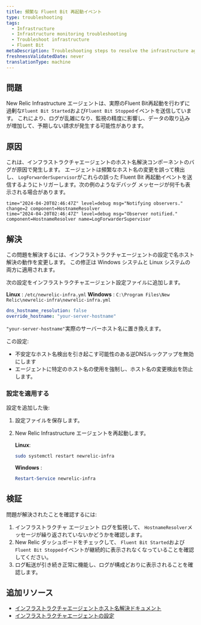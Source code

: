```yaml
---
title: 頻繁な Fluent Bit 再起動イベント
type: troubleshooting
tags:
  - Infrastructure
  - Infrastructure monitoring troubleshooting
  - Troubleshoot infrastructure
  - Fluent Bit
metaDescription: Troubleshooting steps to resolve the infrastructure agent bug causing endless Fluent Bit restart events due to hostname resolution issues.
freshnessValidatedDate: never
translationType: machine
---
```


## 問題

New Relic Infrastructure エージェントは、実際のFluent Bit再起動を行わずに過剰な`Fluent Bit Started`および`Fluent Bit Stopped`イベントを送信しています。 これにより、ログが乱雑になり、監視の精度に影響し、データの取り込みが増加して、予期しない請求が発生する可能性があります。

## 原因

これは、インフラストラクチャエージェントのホスト名解決コンポーネントのバグが原因で発生します。 エージェントは頻繁なホスト名の変更を誤って検出し、 `LogForwarderSupervisor`がこれらの誤った Fluent Bit 再起動イベントを送信するようにトリガーします。次の例のようなデバッグ メッセージが何千も表示される場合があります。

```
time="2024-04-20T02:46:47Z" level=debug msg="Notifying observers." change=2 component=HostnameResolver
time="2024-04-20T02:46:47Z" level=debug msg="Observer notified." component=HostnameResolver name=LogForwarderSupervisor
```

## 解決

この問題を解決するには、インフラストラクチャエージェントの設定で名ホスト解決の動作を変更します。 この修正は Windows システムと Linux システムの両方に適用されます。

次の設定をインフラストラクチャエージェント設定ファイルに追加します。

**Linux** : `/etc/newrelic-infra.yml` **Windows** : `C:\Program Files\New Relic\newrelic-infra\newrelic-infra.yml`

```yml
dns_hostname_resolution: false
override_hostname: "your-server-hostname"
```

`"your-server-hostname"`実際のサーバーホスト名に置き換えます。

この設定:

* 不安定なホスト名検出を引き起こす可能性のある逆DNSルックアップを無効にします
* エージェントに特定のホスト名の使用を強制し、ホスト名の変更検出を防止します。

### 設定を適用する

設定を追加した後:

1. 設定ファイルを保存します。

2. New Relic Infrastructure エージェントを再起動します。

   **Linux**:

   ```bash
   sudo systemctl restart newrelic-infra
   ```

   **Windows** :

   ```powershell
   Restart-Service newrelic-infra
   ```

## 検証

問題が解決されたことを確認するには:

1. インフラストラクチャ エージェント ログを監視して、 `HostnameResolver`メッセージが繰り返されていないかどうかを確認します。
2. New Relic ダッシュボードをチェックして、 `Fluent Bit Started`および`Fluent Bit Stopped`イベントが継続的に表示されなくなっていることを確認してください。
3. ログ転送が引き続き正常に機能し、ログが構成どおりに表示されることを確認します。

## 追加リソース

* [インフラストラクチャエージェントホスト名解決ドキュメント](https://github.com/newrelic/infrastructure-agent/blob/master/docs/hostname_resolution.md)
* [インフラストラクチャエージェントの設定](/docs/infrastructure/install-infrastructure-agent/configuration/infrastructure-agent-configuration-settings/)